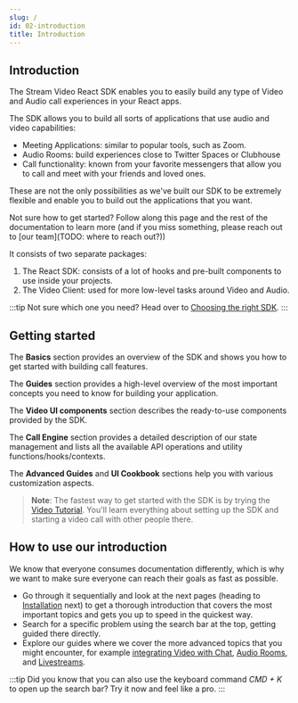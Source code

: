 ```yaml
---
slug: /
id: 02-introduction
title: Introduction
---
```


## Introduction

The Stream Video React SDK enables you to easily build any type of Video and Audio call experiences in your React apps.

The SDK allows you to build all sorts of applications that use audio and video capabilities:

- Meeting Applications: similar to popular tools, such as Zoom.
- Audio Rooms: build experiences close to Twitter Spaces or Clubhouse
- Call functionality: known from your favorite messengers that allow you to call and meet with your friends and loved ones.

These are not the only possibilities as we've built our SDK to be extremely flexible and enable you to build out the applications that you want.

Not sure how to get started? Follow along this page and the rest of the documentation to learn more (and if you miss something, please reach out to [our team](TODO: where to reach out?))

It consists of two separate packages:

1. The React SDK: consists of a lot of hooks and pre-built components to use inside your projects.
2. The Video Client: used for more low-level tasks around Video and Audio.

:::tip
Not sure which one you need? Head over to [Choosing the right SDK](./04-choosing-the-right-SDK).
:::

## Getting started

The **Basics** section provides an overview of the SDK and shows you how to get started with building call features.

The **Guides** section provides a high-level overview of the most important concepts you need to know for building your application.

The **Video UI components** section describes the ready-to-use components provided by the SDK.

The **Call Engine** section provides a detailed description of our state management and lists all the available API operations and utility functions/hooks/contexts.

The **Advanced Guides** and **UI Cookbook** sections help you with various customization aspects.

> **Note**: The fastest way to get started with the SDK is by trying the [Video Tutorial](01-tutorial). You'll learn everything about setting up the SDK and starting a video call with other people there.

## How to use our introduction

We know that everyone consumes documentation differently, which is why we want to make sure everyone can reach their goals as fast as possible.

- Go through it sequentially and look at the next pages (heading to [Installation](./installation) next) to get a thorough introduction that covers the most important topics and gets you up to speed in the quickest way.
- Search for a specific problem using the search bar at the top, getting guided there directly.
- Explore our guides where we cover the more advanced topics that you might encounter, for example [integrating Video with Chat](../02-guides/06-chat-with-video), [Audio Rooms](../02-guides/08-audio-rooms), and [Livestreams](../02-guides/09-livestream).

:::tip
Did you know that you can also use the keyboard command _CMD + K_ to open up the search bar? Try it now and feel like a pro.
:::
